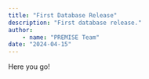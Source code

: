 ```yaml
---
title: "First Database Release"
description: "First database release."
author: 
    - name: "PREMISE Team"
date: "2024-04-15"
---
```


Here you go!
